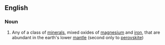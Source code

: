 ==English==

===Noun===
{{en-noun}}

# {{lb|en|geology}} Any of a class of [[mineral]]s, mixed oxides of [[magnesium]] and [[iron]], that are abundant in the earth's lower [[mantle]] (second only to [[perovskite]])